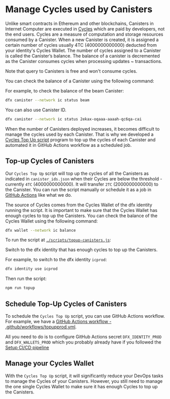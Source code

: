 # Manage Cycles used by Canisters

Unlike smart contracts in Ethereum and other blockchains, Canisters in Internet Computer are executed in [Cycles](https://internetcomputer.org/capabilities/reverse-gas/) which are paid by developers, not the end users. Cycles are a measure of computation and storage resources consumed by a Canister. When a new Canister is created, it is assigned a certain number of cycles usually 4TC (4000000000000) deducted from your identity's Cycles Wallet. The number of cycles assigned to a Canister is called the Canister’s balance. The balance of a canister is decremented as the Canister consumes cycles when processing updates ~ transactions.


<Callout type="info" emoji="ℹ️">
  Note that query to Canisters is free and won't consume cycles.
</Callout>

You can check the balance of a Canister using the following command:

For example, to check the balance of the beam Canister:

```bash
dfx canister --network ic status beam
```

You can also use Canister ID.

```bash
dfx canister --network ic status 2ekax-oqaaa-aaaah-qc6qa-cai
```

When the number of Canisters deployed increases, it becomes difficult to manage the cycles used by each Canister. That is why we developed a [Cycles Top Up script](https://github.com/BeamFi/BeamFiProtocol/blob/main/scripts/topup-canisters.js) program to top up the cycles of each Canister and automated it in GitHub Actions workflow as a scheduled job.

## Top-up Cycles of Canisters

Our `Cycles Top Up` script will top up the cycles of all the Canisters as indicated in `canister_ids.json` when their Cycles are below the threshold - currently `4TC` (4000000000000). It will transfer `2TC` (2000000000000) to the Canister. You can run the script manually or schedule it as a job in [GitHub Actions](https://github.com/BeamFi/BeamFiProtocol/blob/main/.github/workflows/topupprod.yml) like what we do.

The source of Cycles comes from the Cycles Wallet of the dfx identity running the script. It is important to make sure that the Cycles Wallet has enough cycles to top up the Canisters. You can check the balance of the Cycles Wallet using the following command:

```bash
dfx wallet --network ic balance
```

To run the script at [`./scripts/topup-canisters.js`](https://github.com/BeamFi/BeamFiProtocol/blob/main/scripts/topup-canisters.js):

Switch to the dfx identity that has enough cycles to top up the Canisters.

For example, to switch to the dfx identity `icprod`:

```bash
dfx identity use icprod
```

Then run the script:

```bash
npm run topup
```

## Schedule Top-Up Cycles of Canisters

To schedule the `Cycles Top Up` script, you can use GitHub Actions workflow. For example, we have a [GitHub Actions workflow - .github/workflows/topupprod.yml](https://github.com/BeamFi/BeamFiProtocol/blob/main/.github/workflows/topupprod.yml).

All you need to do is to configure GitHub Actions secret `DFX_IDENTITY_PROD` and `DFX_WALLETS_PROD` which you probably already have if you followed the [Setup CI/CD pipeline](/docs/deploy/cicd)

## Manage your Cycles Wallet

With the `Cycles Top Up` script, it will significantly reduce your DevOps tasks to manage the Cycles of your Canisters. However, you still need to manage the one single Cycles Wallet to make sure it has enough Cycles to top up the Canisters.
